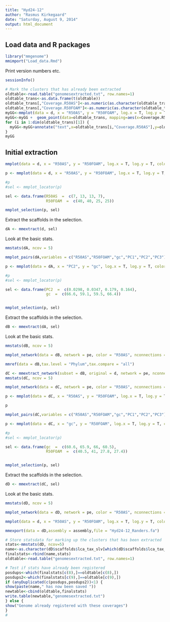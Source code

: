 ---
title: "Hyd24-12"
author: "Rasmus Kirkegaard"
date: "Saturday, August 9, 2014"
output: html_document
---

## Load data and R packages

```{r Loaddata, message=FALSE, warning=FALSE, results='hide'}
library("mmgenome")
mmimport("Load_data.Rmd")
```

Print version numbers etc.
```{r}
sessionInfo()
```


```{r}
# Mark the clusters that has already been extracted
oldtable<-read.table("genomesextracted.txt", row.names=1)
oldtable_trans<-as.data.frame(t(oldtable))
oldtable_trans[,"Coverage.R50AS"]<-as.numeric(as.character(oldtable_trans[,"Coverage.R50AS"]))
oldtable_trans[,"Coverage.R50FOAM"]<-as.numeric(as.character(oldtable_trans[,"Coverage.R50FOAM"]))
myGG<-mmplot(data = d, x = "R50AS", y = "R50FOAM", log.x = T, log.y = T, color = "phylum", minlength = 5000)
myGG<-myGG +  geom_point(data=oldtable_trans, mapping=aes(x=Coverage.R50AS, y=Coverage.R50FOAM),colour="black", fill="white", size=9, shape=21) + scale_fill_discrete(guide="none")
for (i in 1:dim(oldtable_trans)[1]) {
  myGG<-myGG+annotate("text",x=oldtable_trans[i,"Coverage.R50AS"],y=oldtable_trans[i,"Coverage.R50FOAM"],label=i,fontface="bold",size=4)  
}
myGG
```

## Initial extraction

```{r, fig.width=12, fig.height=10, fig.align='center'}
mmplot(data = d, x = "R50AS", y = "R50FOAM", log.x = T, log.y = T, color = "none", minlength = 3000, highlight = 249)

p <- mmplot(data = d, x = "R50AS", y = "R50FOAM", log.x = T, log.y = T, color = "phylum", minlength = 3000)

#p
#sel <- mmplot_locator(p)

sel <- data.frame(R50AS  =  c(7, 13, 13, 7),
                  R50FOAM  =  c(40, 40, 25, 25))

mmplot_selection(p, sel)
```

Extract the scaffolds in the selection.
```{r extractA}
dA <- mmextract(d, sel)
```

Look at the basic stats.
```{r statsA}
mmstats(dA, ncov = 5)
```

```{r}
mmplot_pairs(dA,variables = c("R50AS","R50FOAM","gc","PC1","PC2","PC3"))
```

```{r zoomA, fig.width=12, fig.height=10, fig.align='center'}
p <- mmplot(data = dA, x = "PC2", y = "gc", log.x = T, log.y = T, color = "phylum", minlength = 3000)

#p
#sel <- mmplot_locator(p)

sel <- data.frame(PC2  =  c(0.0298, 0.0347, 0.179, 0.164),
                  gc  =  c(66.6, 59.1, 59.5, 66.4))


mmplot_selection(p, sel)
```


Extract the scaffolds in the selection.
```{r extractB}
dB <- mmextract(dA, sel)
```

Look at the basic stats.
```{r statsB}
mmstats(dB, ncov = 5)
```

```{r plot_networkB, fig.align='center', fig.height=10, fig.width=12}
mmplot_network(data = dB, network = pe, color = "R50AS", nconnections = 10)
```

```{r}
mmref(data = dB,tax.level = "Phylum",tax.compare = "all")
```


```{r}
dC <- mmextract_network(subset = dB, original = d, network = pe, nconnections = 10, type =  "direct")
mmstats(dC, ncov = 5)
```

```{r}
mmplot_network(data = dC, network = pe, color = "R50AS", nconnections = 10)
```

```{r}
p <- mmplot(data = dC, x = "R50AS", y = "R50FOAM", log.x = T, log.y = T, color = "phylum", minlength = 3000)

p
```

```{r}
mmplot_pairs(dC,variables = c("R50AS","R50FOAM","gc","PC1","PC2","PC3"))
```

```{r}
p <- mmplot(data = dC, x = "gc", y = "R50FOAM", log.x = T, log.y = T, color = "phylum", minlength = 3000)

#p
#sel <- mmplot_locator(p)

sel <- data.frame(gc  =  c(60.6, 65.9, 66, 60.5),
                  R50FOAM  =  c(40.5, 41, 27.8, 27.4))


mmplot_selection(p, sel)
```

Extract the scaffolds in the selection.
```{r extractD}
dD <- mmextract(dC, sel)
```

Look at the basic stats.
```{r statsD}
mmstats(dD, ncov = 5)
```

```{r}
mmplot_network(data = dD, network = pe, color = "R50AS", nconnections = 10)
```

```{r}
mmplot(data = d, x = "R50AS", y = "R50FOAM", log.x = T, log.y = T, color = "none", minlength = 1000, highlight = dD)
```

```{r}
mmexport(data = dD,assembly = assembly,file = "Hyd24-12_Randers.fa")
```

```{r}
# Store statsdata for marking up the clusters that has been extracted
stats<-mmstats(dD, ncov=5)
name<-as.character(dD$scaffolds$lca_tax_slv[which(dD$scaffolds$lca_tax_slv!="NA")])[1]
finalstats<-rbind(name,stats)
oldtable<-read.table("genomesextracted.txt", row.names=1)

# Test if stats have already been registered
posdups<-which(finalstats[c(8),]==oldtable[c(8),])
posdups2<-which(finalstats[c(9),]==oldtable[c(9),])
if (anyDuplicated(c(posdups,posdups2))<1) {
show(paste(name," has now been saved "))
newtable<-cbind(oldtable,finalstats)
write.table(newtable,"genomesextracted.txt")
} else {
show("Genome already registered with these coverages")
}
#
```